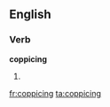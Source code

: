 ==English==

===Verb===
'''coppicing'''

# {{present participle of|[[coppice]]}}

[[fr:coppicing]]
[[ta:coppicing]]
